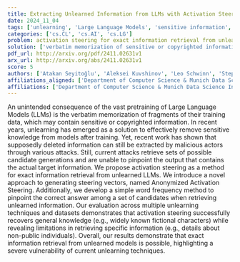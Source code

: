```yaml
---
title: Extracting Unlearned Information from LLMs with Activation Steering
date: 2024_11_04
tags: ['unlearning', 'Large Language Models', 'sensitive information', 'activation steering', 'information retrieval', 'word frequency method']
categories: ['cs.CL', 'cs.AI', 'cs.LG']
problem: activation steering for exact information retrieval from unlearned LLMs
solution: ['verbatim memorization of sensitive or copyrighted information in LLMs']
pdf_url: http://arxiv.org/pdf/2411.02631v1
arx_url: http://arxiv.org/abs/2411.02631v1
score: 5
authors: ['Atakan Seyitoğlu', 'Aleksei Kuvshinov', 'Leo Schwinn', 'Stephan Günnemann']
affiliations_aligned: ['Department of Computer Science & Munich Data Science Institute, Technical University of Munich', 'Department of Computer Science & Munich Data Science Institute, Technical University of Munich', 'Department of Computer Science & Munich Data Science Institute, Technical University of Munich', 'Department of Computer Science & Munich Data Science Institute, Technical University of Munich']
affiliations: ['Department of Computer Science & Munich Data Science Institute, Technical University of Munich']
---
```



An unintended consequence of the vast pretraining of Large Language Models
(LLMs) is the verbatim memorization of fragments of their training data, which
may contain sensitive or copyrighted information. In recent years, unlearning
has emerged as a solution to effectively remove sensitive knowledge from models
after training. Yet, recent work has shown that supposedly deleted information
can still be extracted by malicious actors through various attacks. Still,
current attacks retrieve sets of possible candidate generations and are unable
to pinpoint the output that contains the actual target information. We propose
activation steering as a method for exact information retrieval from unlearned
LLMs. We introduce a novel approach to generating steering vectors, named
Anonymized Activation Steering. Additionally, we develop a simple word
frequency method to pinpoint the correct answer among a set of candidates when
retrieving unlearned information. Our evaluation across multiple unlearning
techniques and datasets demonstrates that activation steering successfully
recovers general knowledge (e.g., widely known fictional characters) while
revealing limitations in retrieving specific information (e.g., details about
non-public individuals). Overall, our results demonstrate that exact
information retrieval from unlearned models is possible, highlighting a severe
vulnerability of current unlearning techniques.